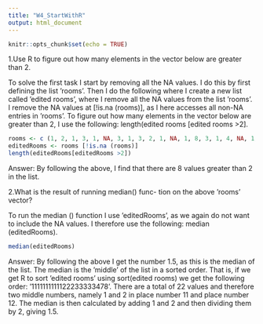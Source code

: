 ```yaml
---
title: "W4_StartWithR"
output: html_document
---
```


```r
knitr::opts_chunk$set(echo = TRUE)
```

1.Use R to figure out how many elements in the vector below are greater than 2.

To solve the first task I start by removing all the NA values. I do this by first defining the list ’rooms’. Then I do the following where I create a new list called ’edited rooms’, where I remove all the NA values from the list ’rooms’. I remove the NA values at [!is.na (rooms)], as I here accesses all non-NA entries in ’rooms’.
To figure out how many elements in the vector below are greater than 2, I use the following: length(edited rooms [edited rooms >2].
```r
rooms <- c (1, 2, 1, 3, 1, NA, 3, 1, 3, 2, 1, NA, 1, 8, 3, 1, 4, NA, 1, 3, 1, 2, 1 , 7, 1, NA)
editedRooms <- rooms [!is.na (rooms)]
length(editedRooms[editedRooms >2])
```

Answer:
By following the above, I find that there are 8 values greater than 2 in the list.


2.What is the result of running median() func- tion on the above ’rooms’ vector?

To run the median () function I use ’editedRooms’, as we again do not want to include the NA values. I therefore use the following: median (editedRooms).
```r
median(editedRooms)
```

Answer:
By following the above I get the number 1.5, as this is the median of the list. The median is the ’middle’ of the list in a sorted order. That is, if we get R to sort ’edited rooms’ using sort(edited rooms) we get the following order: ’1111111111122233333478’. There are a total of 22 values and therefore two middle numbers, namely 1 and 2 in place number 11 and place number 12. The median is then calculated by adding 1 and 2 and then dividing them by 2, giving 1.5.
